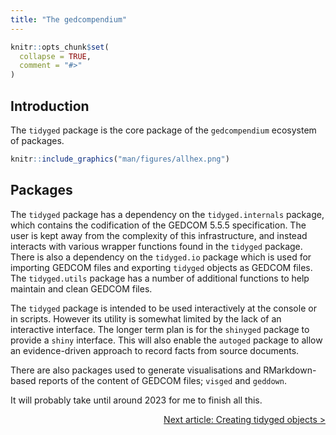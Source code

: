 ```yaml
---
title: "The gedcompendium"
---
```


```r
knitr::opts_chunk$set(
  collapse = TRUE,
  comment = "#>"
)
```

## Introduction

The `tidyged` package is the core package of the `gedcompendium` ecosystem of packages.

```r
knitr::include_graphics("man/figures/allhex.png")
```


## Packages

The `tidyged` package has a dependency on the `tidyged.internals` package, which contains the codification of the GEDCOM 5.5.5 specification. The user is kept away from the complexity of this infrastructure, and instead interacts with various wrapper functions found in the `tidyged` package. There is also a dependency on the `tidyged.io` package which is used for importing GEDCOM files and exporting `tidyged` objects as GEDCOM files. The `tidyged.utils` package has a number of additional functions to help maintain and clean GEDCOM files.

The `tidyged` package is intended to be used interactively at the console or in scripts. However its utility is somewhat limited by the lack of an interactive interface. The longer term plan is for the `shinyged` package to provide a `shiny` interface. This will also enable the `autoged` package to allow an evidence-driven approach to record facts from source documents.

There are also packages used to generate visualisations and RMarkdown-based reports of the content of GEDCOM files; `visged` and `geddown`.

It will probably take until around 2023 for me to finish all this.

<p style="text-align: right;"><a href="https://jl5000.github.io/tidyged/articles/tidyged_creation.html">Next article: Creating tidyged objects ></a></p>
